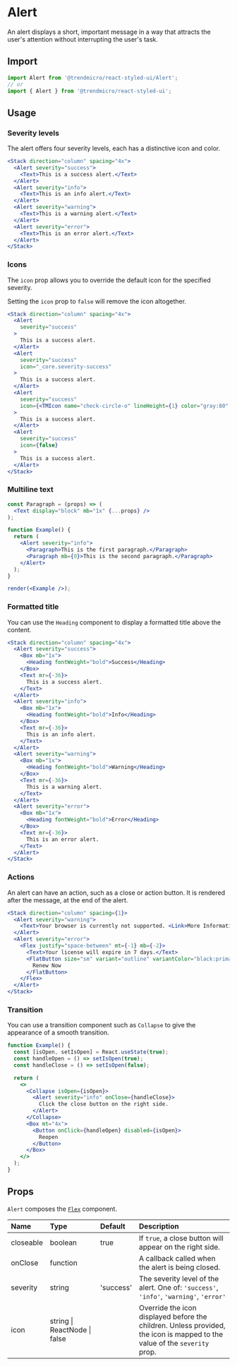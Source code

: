 # Alert

An alert displays a short, important message in a way that attracts the user's attention without interrupting the user's task.

## Import

```js
import Alert from '@trendmicro/react-styled-ui/Alert';
// or
import { Alert } from '@trendmicro/react-styled-ui';
```

## Usage

### Severity levels

The alert offers four severity levels, each has a distinctive icon and color.

```jsx
<Stack direction="column" spacing="4x">
  <Alert severity="success">
    <Text>This is a success alert.</Text>
  </Alert>
  <Alert severity="info">
    <Text>This is an info alert.</Text>
  </Alert>
  <Alert severity="warning">
    <Text>This is a warning alert.</Text>
  </Alert>
  <Alert severity="error">
    <Text>This is an error alert.</Text>
  </Alert>
</Stack>
```

### Icons

The `icon` prop allows you to override the default icon for the specified severity.

Setting the `icon` prop to `false` will remove the icon altogether.

```jsx
<Stack direction="column" spacing="4x">
  <Alert
    severity="success"
  >
    This is a success alert.
  </Alert>
  <Alert
    severity="success"
    icon="_core.severity-success"
  >
    This is a success alert.
  </Alert>
  <Alert
    severity="success"
    icon={<TMIcon name="check-circle-o" lineHeight={1} color="gray:80" />}
  >
    This is a success alert.
  </Alert>
  <Alert
    severity="success"
    icon={false}
  >
    This is a success alert.
  </Alert>
</Stack>
```

### Multiline text

```jsx noInline
const Paragraph = (props) => (
  <Text display="block" mb="1x" {...props} />
);

function Example() {
  return (
    <Alert severity="info">
      <Paragraph>This is the first paragraph.</Paragraph>
      <Paragraph mb={0}>This is the second paragraph.</Paragraph>
    </Alert>
  );
}

render(<Example />);
```

### Formatted title

You can use the `Heading` component to display a formatted title above the content.

```jsx
<Stack direction="column" spacing="4x">
  <Alert severity="success">
    <Box mb="1x">
      <Heading fontWeight="bold">Success</Heading>
    </Box>
    <Text mr={-36}>
      This is a success alert.
    </Text>
  </Alert>
  <Alert severity="info">
    <Box mb="1x">
      <Heading fontWeight="bold">Info</Heading>
    </Box>
    <Text mr={-36}>
      This is an info alert.
    </Text>
  </Alert>
  <Alert severity="warning">
    <Box mb="1x">
      <Heading fontWeight="bold">Warning</Heading>
    </Box>
    <Text mr={-36}>
      This is a warning alert.
    </Text>
  </Alert>
  <Alert severity="error">
    <Box mb="1x">
      <Heading fontWeight="bold">Error</Heading>
    </Box>
    <Text mr={-36}>
      This is an error alert.
    </Text>
  </Alert>
</Stack>
```

### Actions

An alert can have an action, such as a close or action button. It is rendered after the message, at the end of the alert.

```jsx
<Stack direction="column" spacing={1}>
  <Alert severity="warning">
    <Text>Your browser is currently not supported. <Link>More Information</Link></Text>
  </Alert>
  <Alert severity="error">
    <Flex justify="space-between" mt={-1} mb={-2}>
      <Text>Your license will expire in 7 days.</Text>
      <FlatButton size="sm" variant="outline" variantColor="black:primary">
        Renew Now
      </FlatButton>
    </Flex>
  </Alert>
</Stack>
```

### Transition

You can use a transition component such as `Collapse` to give the appearance of a smooth transition.

```jsx
function Example() {
  const [isOpen, setIsOpen] = React.useState(true);
  const handleOpen = () => setIsOpen(true);
  const handleClose = () => setIsOpen(false);

  return (
    <>
      <Collapse isOpen={isOpen}>
        <Alert severity="info" onClose={handleClose}>
          Click the close button on the right side.
        </Alert>
      </Collapse>
      <Box mt="4x">
        <Button onClick={handleOpen} disabled={isOpen}>
          Reopen
        </Button>
      </Box>
    </>
  );
}
```

## Props

`Alert` composes the [`Flex`](./flex) component.

| Name | Type | Default | Description |
| :--- | :--- | :------ | :---------- |
| closeable | boolean | true | If `true`, a close button will appear on the right side. |
| onClose | function | | A callback called when the alert is being closed. |
| severity | string | 'success' | The severity level of the alert. One of: `'success'`, `'info'`, `'warning'`, `'error'` |
| icon | string \| ReactNode \| false | | Override the icon displayed before the children. Unless provided, the icon is mapped to the value of the `severity` prop. |
